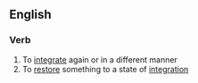 ==English==

===Verb===
{{en-verb|reintegrat|ing}}

# To [[integrate]] again or in a different manner
# To [[restore]] something to a state of [[integration]]